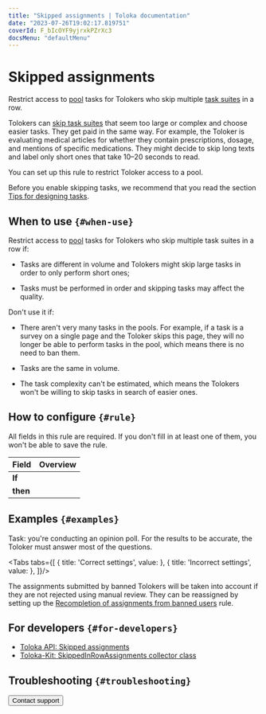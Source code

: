 ```yaml
---
title: "Skipped assignments | Toloka documentation"
date: "2023-07-26T19:02:17.819751"
coverId: F_bIcOYF9yjrxkPZrXc3
docsMenu: "defaultMenu"
---
```



# Skipped assignments

Restrict access to [pool](/docs/glossary#pool) tasks for Tolokers who skip multiple [task suites](/docs/glossary#task-suite) in a row.

Tolokers can [skip task suites](/docs/guide/pool_statistic-pool#skipped-tasks) that seem too large or complex and choose easier tasks. They get paid in the same way. For example, the Toloker is evaluating medical articles for whether they contain prescriptions, dosage, and mentions of specific medications. They might decide to skip long texts and label only short ones that take 10–20 seconds to read.

You can set up this rule to restrict Toloker access to a pool.

Before you enable skipping tasks, we recommend that you read the section [Tips for designing tasks](/docs/guide/faq).

## When to use `{#when-use}`

Restrict access to [pool](/docs/glossary#pool) tasks for Tolokers who skip multiple task suites in a row if:

- Tasks are different in volume and Tolokers might skip large tasks in order to only perform short ones;

- Tasks must be performed in order and skipping tasks may affect the quality.

Don't use it if:

- There aren't very many tasks in the pools. For example, if a task is a survey on a single page and the Toloker skips this page, they will no longer be able to perform tasks in the pool, which means there is no need to ban them.

- Tasks are the same in volume.

- The task complexity can't be estimated, which means the Tolokers won't be willing to skip tasks in search of easier ones.

## How to configure `{#rule}`

<Note mode="restriction" title="Alert">

All fields in this rule are required. If you don't fill in at least one of them, you won't be able to save the rule.

</Note>

**Field** | **Overview**
----- | -----
**If** | <SkippedAssignmentsTable1/>
**then** | <SkippedAssignmentsTable2/>

## Examples `{#examples}`

Task: you're conducting an opinion poll. For the results to be accurate, the Toloker must answer most of the questions.

<Tabs tabs={[
  { title: 'Correct settings', value: <SkippedAssignmentsList1/> },
  { title: 'Incorrect settings', value: <SkippedAssignmentsList2/> },
]}/>

<Note mode="restriction" title="Alert">

The assignments submitted by banned Tolokers will be taken into account if they are not rejected using manual review. They can be reassigned by setting up the [Recompletion of assignments from banned users](/docs/guide/restore-task-overlap) rule.

</Note>

## For developers `{#for-developers}`

- [Toloka API: Skipped assignments](/docs/api/skipped)
- [Toloka-Kit: SkippedInRowAssignments collector class](/docs/toloka-kit/reference/toloka.client.collectors.SkippedInRowAssignments)

## Troubleshooting `{#troubleshooting}`

<FaqSkillForEveryPool/>

<FaqSkillForDifferentProjects/>

<FaqSubmitEmptyAssignments/>

<FaqIncorrectResponses/>

<Button view="defaultInverse" size="l" type="link" url="/docs/guide/troubleshooting/support?form-source=guide-skipped-assignments">Contact support</Button>